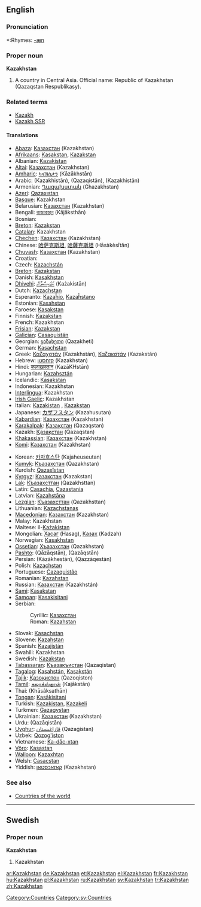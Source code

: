 ==English==
{{wikipedia}}

===Pronunciation===
*:Rhymes: [[Rhymes:English:-æn|-æn]]

===Proper noun===
'''Kazakhstan'''

# A country in Central Asia. Official name: Republic of Kazakhstan (Qazaqstan Respublikasy).

===Related terms===
*[[Kazakh]]
*[[Kazakh SSR]]

====Translations====
{{rfc-level|Translations at L4+ not in L3 POS section (AutoFormat would have corrected level of Related terms)}}
{{trans-top|country in Central Asia}}
*[[Abaza]]: [[Казахстан]] (Kazakhstan)
*[[Afrikaans]]: [[Kasakstan]], [[Kazakstan]]
*Albanian: [[Kazakistan]]
*[[Altai]]: [[Казахстан]] (Kazakhstan)
*[[Amharic]]: [[ካዛኽስታን]] (Kāzākhstān)
*Arabic: {{ARchar|[[كازاخستان]]}} (Kazakhistān), {{ARchar|[[قازاقستان]]}} (Qazaqistān), {{ARchar|[[كازخستان]]}} (Kazakhistān)
*Armenian: [[Ղազախստան]] (Ghazakhstan)
*[[Azeri]]: [[Qazaxıstan]]
*[[Basque]]: Kazakhstan
*Belarusian: [[Казахстан]] (Kazakhstan)
*Bengali: [[কাজাকস্থান]] (Kājāksthān)
*Bosnian: {{t|bs|Kazahstan|m}}
*[[Breton]]: [[Kazakstan]]
*[[Catalan]]: Kazakhstan
*[[Chechen]]: [[Казахстан]] (Kazakhstan)
*Chinese: [[哈萨克斯坦]], [[哈薩克斯坦]] (Hāsàkèsītǎn)
*[[Chuvash]]: [[Казахстан]] (Kazakhstan)
*Croatian: {{t|hr|Kazahstan|m}}
*Czech: [[Kazachstán]]
*[[Breton]]: [[Kazakstan]]
*Danish: [[Kasakhstan]]
*[[Dhivehi]]: [[ކަޒަކިސްތާން]] (Każakistān)
*Dutch: [[Kazachstan]]
*Esperanto: [[Kazaĥio]], [[Kazaĥstano]]
*Estonian: [[Kasahstan]]
*Faroese: [[Kasakstan]]
*Finnish: [[Kazakstan]]
*French: Kazakhstan {{m}}
*[[Frisian]]: [[Kazakstan]]
*[[Galician]]: [[Casaquistán]]
*Georgian: [[ყაზახეთი]] (Qazakheti)
*German: [[Kasachstan]] {{n}}
*Greek: [[Καζαχστάν]] (Kazakhstán), [[Καζακστάν]] (Kazakstán) {{n}}
*Hebrew: [[קזחסטן]] (Kazakhstan)
*Hindi: [[कज़ाख़स्तान]] (KazāKHstān)
*Hungarian: [[Kazahsztán]]
*Icelandic: [[Kasakstan]]
*Indonesian: Kazakhstan
*[[Interlingua]]: Kazakhstan
*[[Irish Gaelic]]: Kazakhstan
*Italian: [[Kazakistan]] {{m}}, [[Kazakstan]] {{m}}
*Japanese: [[カザフスタン]] (Kazahusutan)
*[[Kabardian]]: [[Казахстан]] (Kazakhstan)
*[[Karakalpak]]: [[Қазақстан]] (Qazaqstan)
*Kazakh: [[Қазақстан]] (Qazaqstan)
*[[Khakassian]]: [[Казахстан]] (Kazakhstan)
*[[Komi]]: [[Казахстан]] (Kazakhstan)
{{trans-mid}}
*Korean: [[카자흐스탄]] (Kajaheuseutan)
*[[Kumyk]]: [[Къазахстан]] (Qazakhstan)
*Kurdish: [[Qazaxîstan]]
*[[Kyrgyz]]: [[Казакстан]] (Kazakstan)
*[[Lak]]: [[Къазахсттан]] (Qazakhsttan)
*Latin: [[Casachia]], [[Cazastania]]
*Latvian: [[Kazahstāna]]
*[[Lezgian]]: [[Къазахсттан]] (Qazakhsttan)
*Lithuanian: [[Kazachstanas]]
*[[Macedonian]]: [[Казахстан]] (Kazakhstan)
*Malay: Kazakhstan
*Maltese: il-[[Każakistan]]
*Mongolian: [[Хасаг]] (Hasag), [[Казах]] (Kadzah)
*Norwegian: [[Kasakhstan]]
*[[Ossetian]]: [[Хъазахстан]] (Qazakhstan)
*[[Pashto]]: {{FAchar|[[قازاقستان]]}} (Qāzāqstān), {{FAchar|[[قزاقستان]]}} (Qazāqstān)
*Persian: {{FAchar|[[کازاخستان]]}} (Kāzākhestān), {{FAchar|[[قزاقستان]]}} (Qazzāqestān)
*Polish: [[Kazachstan]]
*Portuguese: [[Cazaquistão]]
*Romanian: [[Kazahstan]] {{n}}
*Russian: [[Казахстан]] (Kazakhstán) {{m}}
*[[Sami]]: [[Kasakstan]]
*[[Samoan]]: [[Kasakisitani]]
*Serbian:
*:Cyrillic: [[Казахстан#Serbian|Казахстан]] {{m}}
*:Roman: [[Kazahstan#Serbian|Kazahstan]] {{m}}
*Slovak: [[Kasachstan]]
*Slovene: [[Kazahstan]]
*Spanish: [[Kazajistán]] {{m}}
*Swahili: Kazakhstan
*Swedish: [[Kazakstan]]
*[[Tabassaran]]: [[Къазакъистан]] (Qazaqistan)
*[[Tagalog]]: [[Kasahstán]], [[Kasakstán]]
*[[Tajik]]: [[Қазоқистон]] (Qazoqiston)
*[[Tamil]]: [[கஜாக்ஸ்தான்]] (Kajākstān)
*Thai: {{THchar|[[คาซัคสถาน]]}} (Khāsâksathān)
*[[Tongan]]: [[Kasākisitani]]
*Turkish: [[Kazakistan]], [[Kazakeli]]
*Turkmen: [[Gazagystan]]
*Ukrainian: [[Казахстан]] (Kazakhstan)
*Urdu: {{URchar|[[قزاقستان]]}} (Qazāqistān)
*[[Uyghur]]: [[ﻗﺎﺯﺍﻏﯩﺴﺘﺎﻥ]] (Qazaġistan)
*Uzbek: [[Qozog'iston]]
*Vietnamese: [[Ka-dắc-xtan]]
*[[Võro]]: [[Kasastan]]
*[[Walloon]]: [[Kazaxhtan]]
*Welsh: [[Casacstan]]
*Yiddish: [[קאַזאַכסטאַן]] (Kazakhstan)
{{trans-bottom}}

===See also===
*[[Countries of the world]]

----

==Swedish==

===Proper noun===
'''Kazakhstan'''

# Kazakhstan

[[Category:Countries]]
[[Category:sv:Countries]]

[[ar:Kazakhstan]]
[[de:Kazakhstan]]
[[et:Kazakhstan]]
[[el:Kazakhstan]]
[[fr:Kazakhstan]]
[[hu:Kazakhstan]]
[[pl:Kazakhstan]]
[[ru:Kazakhstan]]
[[sv:Kazakhstan]]
[[tr:Kazakhstan]]
[[zh:Kazakhstan]]